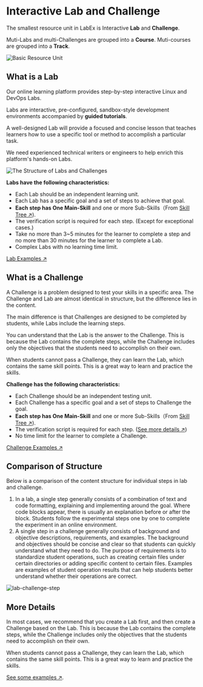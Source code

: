 # Interactive Lab and Challenge

The smallest resource unit in LabEx is Interactive **Lab** and **Challenge**.

Muti-Labs and multi-Challenges are grouped into a **Course**. Muti-courses are grouped into a **Track**.

![Basic Resource Unit](.github/assets/basic-resource-unit.png)

## What is a Lab

Our online learning platform provides step-by-step interactive Linux and DevOps Labs.

Labs are interactive, pre-configured, sandbox-style development environments accompanied by **guided tutorials**.

A well-designed Lab will provide a focused and concise lesson that teaches learners how to use a specific tool or method to accomplish a particular task.

We need experienced technical writers or engineers to help enrich this platform's hands-on Labs.

![The Structure of Labs and Challenges](.github/assets/basic-resource-structure.png)

**Labs have the following characteristics:**

- Each Lab should be an independent learning unit.
- Each Lab has a specific goal and a set of steps to achieve that goal.
- **Each step has One Main-Skill** and one or more Sub-Skills（From [Skill Tree ↗](/advanced/skill-tree)).
- The verification script is required for each step. (Except for exceptional cases.)
- Take no more than 3\~5 minutes for the learner to complete a step and no more than 30 minutes for the learner to complete a Lab.
- Complex Labs with no learning time limit.

[Lab Examples ↗](https://github.com/labex-labs/scenarios)

## What is a Challenge

A Challenge is a problem designed to test your skills in a specific area. The Challenge and Lab are almost identical in structure, but the difference lies in the content.

The main difference is that Challenges are designed to be completed by students, while Labs include the learning steps.

You can understand that the Lab is the answer to the Challenge. This is because the Lab contains the complete steps, while the Challenge includes only the objectives that the students need to accomplish on their own.

When students cannot pass a Challenge, they can learn the Lab, which contains the same skill points. This is a great way to learn and practice the skills.

**Challenge has the following characteristics:**

- Each Challenge should be an independent testing unit.
- Each Challenge has a specific goal and a set of steps to Challenge the goal.
- **Each step has One Main-Skill** and one or more Sub-Skills（From [Skill Tree ↗](/advanced/skill-tree)).
- The verification script is required for each step. ([See more details ↗](how-to-start#verify-script))
- No time limit for the learner to complete a Challenge.

[Challenge Examples ↗](https://github.com/labex-labs/scenarios)

## Comparison of Structure

Below is a comparison of the content structure for individual steps in lab and challenge.

1. In a lab, a single step generally consists of a combination of text and code formatting, explaining and implementing around the goal. Where code blocks appear, there is usually an explanation before or after the block. Students follow the experimental steps one by one to complete the experiment in an online environment.
2. A single step in a challenge generally consists of background and objective descriptions, requirements, and examples. The background and objectives should be concise and clear so that students can quickly understand what they need to do. The purpose of requirements is to standardize student operations, such as creating certain files under certain directories or adding specific content to certain files. Examples are examples of student operation results that can help students better understand whether their operations are correct.

![lab-challenge-step](.github/assets/lab-challenge-step.png)

## More Details

In most cases, we recommend that you create a Lab first, and then create a Challenge based on the Lab. This is because the Lab contains the complete steps, while the Challenge includes only the objectives that the students need to accomplish on their own.

When students cannot pass a Challenge, they can learn the Lab, which contains the same skill points. This is a great way to learn and practice the skills.

[See some examples ↗](https://github.com/labex-labs/scenarios/tree/master/python).
